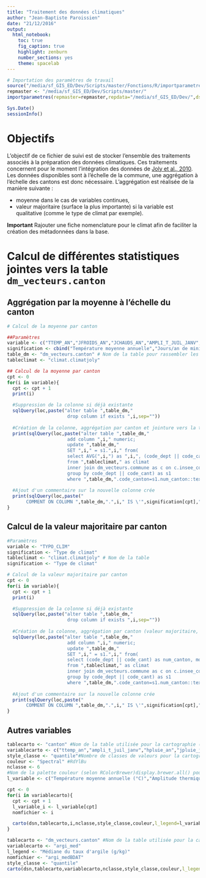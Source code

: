 ```yaml
---
title: "Traitement des données climatiques"
author: "Jean-Baptiste Paroissien"
date: "21/12/2016"
output:
  html_notebook:
    toc: true
    fig_caption: true
    highlight: zenburn
    number_sections: yes
    theme: spacelab
---
```


```r
# Importation des paramètres de travail
source("/media/sf_GIS_ED/Dev/Scripts/master/Fonctions/R/importparametres.R")
repmaster <- "/media/sf_GIS_ED/Dev/Scripts/master/"
importparametres(repmaster=repmaster,repdata="/media/sf_GIS_ED/Dev/",dsn="PG:dbname='sol_elevage' host='localhost' port='5432' user='jb'")
```

```r
Sys.Date()
sessionInfo()
```

# Objectifs

L'objectif de ce fichier de suivi est de stocker l'ensemble des traitements associés à la préparation des données climatiques. Ces traitements concernent pour le moment l'intégration des données de [Joly et al., 2010](http://cybergeo.revues.org/23155). Les données disponibles sont à l'échelle de la commune, une aggrégation à l'échelle des cantons est donc nécessaire. L'aggrégation est réalisée de la manière suivante :

- moyenne dans le cas de variables continues,
- valeur majoritaire (surface la plus importante) si la variable est qualitative (comme le type de climat par exemple).

**Important** Rajouter une fiche nomenclature pour le climat afin de faciliter la création des métadonnées dans la base.

# Calcul de différentes statistiques jointes vers la table `dm_vecteurs.canton`

## Aggrégation par la moyenne à l'échelle du canton
```r
# Calcul de la moyenne par canton

##Paramètres
variable <- c("TTEMP_AN","JFROIDS_AN","JCHAUDS_AN","AMPLI_T_JUIL_JANV","STD_TEMP_JANV","STD_TEMP_JUIL","HPLUIE_AN","PLUIE_ECART_JANV","PLUIE_ECART_JUIL","JPLUIE_JANV","JPLUIE_JUIL","STD_PLUIE_JANV","STD_PLUIE_JUIL")
signification <- cbind("Température moyenne annuelle","Jours/an de minimum inférieur à -5°C","Jours/an de maximum supérieur à + 30°C","Amplitude thermique (°C) (juillet-janvier)","Variabilité 1971-2000 en janvier (°C)","Variabilité 1971-2000 en juillet (°C)","Cumul annuel (mm)","Ecart à la moyenne en janvier (mm)","Ecart à la moyenne en juillet (mm)","Jours de précipitation en janvier","Jours de précipitation en juillet","Variabilité 1971-2000 en janvier (mm)","Variabilité 1971-2000 en juillet (mm)")#,"Rapport (sep. + oct.) / juillet")
table_dm <- "dm_vecteurs.canton" # Nom de la table pour rassembler les calculs (vers le schéma dm_vecteurs)
tableclimat <- "climat.climatjoly"

## Calcul de la moyenne par canton
cpt <- 0
for(i in variable){
  cpt <- cpt + 1
  print(i)

  #Suppression de la colonne si déjà existante
  sqlQuery(loc,paste("alter table ",table_dm,"
                      drop column if exists ",i,sep=""))
  
  #Création de la colonne, aggrégation par canton et jointure vers la table canton 
  print(sqlQuery(loc,paste("alter table ",table_dm,"
                      add column ",i," numeric;
                      update ",table_dm,"
                      SET ",i," = s1.",i," from(
                      select AVG(",i,") as ",i,", (code_dept || code_cant) as num_canton
                      from ",tableclimat," as climat
                      inner join dm_vecteurs.commune as c on c.insee_com=climat.dc
                      group by code_dept || code_cant) as s1
                      where ",table_dm,".code_canton=s1.num_canton::text",sep="")))
  
  #Ajout d'un commentaire sur la nouvelle colonne crée
  print(sqlQuery(loc,paste("
	   COMMENT ON COLUMN ",table_dm,".",i," IS \'",signification[cpt],"\';",sep="")))
}

```

## Calcul de la valeur majoritaire par canton

```r
#Paramètres
variable <- "TYPO_CLIM"
signification <- "Type de climat"
tableclimat <- "climat.climatjoly" # Nom de la table 
signification <- "Type de climat"

# Calcul de la valeur majoritaire par canton
cpt <- 0
for(i in variable){
  cpt <- cpt + 1
  print(i)

  #Suppression de la colonne si déjà existante
  sqlQuery(loc,paste("alter table ",table_dm,"
                      drop column if exists ",i,sep=""))
  
  #Création de la colonne, aggrégation par canton (valeur majoritaire, fonctio mode()) et jointure vers la table canton 
  sqlQuery(loc,paste("alter table ",table_dm,"
                      add column ",i," numeric;
                      update ",table_dm,"
                      SET ",i," = s1.",i," from(
                      select (code_dept || code_cant) as num_canton, mode() within group (order by ",i,") as ",i,"
                      from ",tableclimat," as climat
                      inner join dm_vecteurs.commune as c on c.insee_com=climat.dc
                      group by code_dept || code_cant) as s1
                      where ",table_dm,".code_canton=s1.num_canton::text",sep=""))
  
  #Ajout d'un commentaire sur la nouvelle colonne crée
  print(sqlQuery(loc,paste("
	   COMMENT ON COLUMN ",table_dm,".",i," IS \'",signification[cpt],"\';",sep="")))
}
```



## Autres variables

```r
tablecarto <- "canton" #Nom de la table utilisée pour la cartographie (table postgis)
variablecarto <- c("ttemp_an","ampli_t_juil_janv","hpluie_an","jpluie_janv")
style_classe <- "quantile"#Nombre de classes de valeurs pour la cartographie
couleur <- "Spectral" #RdYlBu
nclasse <- 6
#Nom de la palette couleur (selon RColorBrewer)display.brewer.all() pour connaître les différentes palettes
l_variable <- c("Température moyenne annuelle (°C)","Amplitude thermique (°C) (juillet-janvier)","Cumul annuel (mm)","Jours de précipitation en janvier") #label de la variable

cpt <- 0
for(i in variablecarto){
  cpt <- cpt + 1
  l_variable_i <- l_variable[cpt]
  nomfichier <- i

  carto(dsn,tablecarto,i,nclasse,style_classe,couleur,l_legend=l_variable_i,repsortie,nomfichier,dept=FALSE,reg=FALSE,nrowlayout=1,ncollayout=1,position="bottom",ggsaveheight=7,ggsavewidth=10)  
}

tablecarto <- "dm_vecteurs.canton" #Nom de la table utilisée pour la cartographie (table postgis)
variablecarto <- "argi_med"
l_legend <- "Médiane du taux d'argile (g/kg)"
nomfichier <- "argi_medBDAT"
style_classe <- "quantile"
carto(dsn,tablecarto,variablecarto,nclasse,style_classe,couleur,l_legend=l_legend,repsortie,nomfichier,dept=FALSE,reg=FALSE,nrowlayout=1,ncollayout=1,position="bottom",ggsaveheight=7,ggsavewidth=10)  

















```










